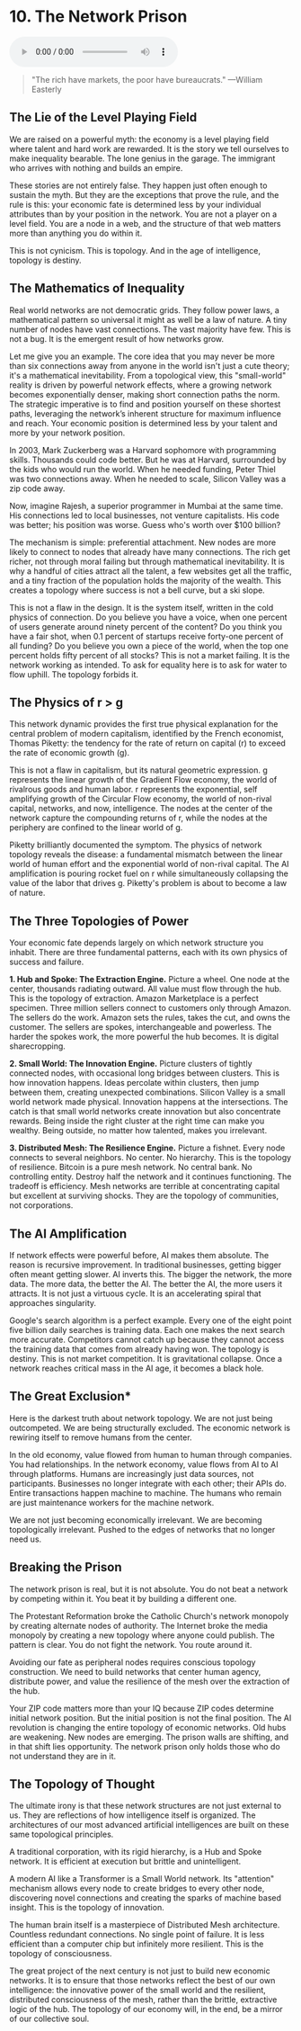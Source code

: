 # 10. The Network Prison

<audio controls className="w-full mt-6">
  <source
    src="https://storage.googleapis.com/webstatics.ii.inc/Chapter-10-TLE.mp3"
    type="audio/mp3"
  />
</audio>

> "The rich have markets, the poor have bureaucrats."
> —William Easterly

## The Lie of the Level Playing Field

We are raised on a powerful myth: the economy is a level playing field where talent and hard work are rewarded. It is the story we tell ourselves to make inequality bearable. The lone genius in the garage. The immigrant who arrives with nothing and builds an empire.

These stories are not entirely false. They happen just often enough to sustain the myth. But they are the exceptions that prove the rule, and the rule is this: your economic fate is determined less by your individual attributes than by your position in the network. You are not a player on a level field. You are a node in a web, and the structure of that web matters more than anything you do within it.

This is not cynicism. This is topology. And in the age of intelligence, topology is destiny.

## The Mathematics of Inequality

Real world networks are not democratic grids. They follow power laws, a mathematical pattern so universal it might as well be a law of nature. A tiny number of nodes have vast connections. The vast majority have few. This is not a bug. It is the emergent result of how networks grow.

Let me give you an example. The core idea that you may never be more than six connections away from anyone in the world isn't just a cute theory; it's a mathematical inevitability. From a topological view, this "small-world" reality is driven by powerful network effects, where a growing network becomes exponentially denser, making short connection paths the norm. The strategic imperative is to find and position yourself on these shortest paths, leveraging the network’s inherent structure for maximum influence and reach. Your economic position is determined less by your talent and more by your network position.

In 2003, Mark Zuckerberg was a Harvard sophomore with programming skills. Thousands could code better. But he was at Harvard, surrounded by the kids who would run the world. When he needed funding, Peter Thiel was two connections away. When he needed to scale, Silicon Valley was a zip code away.

Now, imagine Rajesh, a superior programmer in Mumbai at the same time. His connections led to local businesses, not venture capitalists. His code was better; his position was worse. Guess who's worth over $100 billion?

The mechanism is simple: preferential attachment. New nodes are more likely to connect to nodes that already have many connections. The rich get richer, not through moral failing but through mathematical inevitability. It is why a handful of cities attract all the talent, a few websites get all the traffic, and a tiny fraction of the population holds the majority of the wealth. This creates a topology where success is not a bell curve, but a ski slope.

This is not a flaw in the design. It is the system itself, written in the cold physics of connection. Do you believe you have a voice, when one percent of users generate around ninety percent of the content? Do you think you have a fair shot, when 0.1 percent of startups receive forty-one percent of all funding? Do you believe you own a piece of the world, when the top one percent holds fifty percent of all stocks? This is not a market failing. It is the network working as intended. To ask for equality here is to ask for water to flow uphill. The topology forbids it.

## The Physics of r > g

This network dynamic provides the first true physical explanation for the central problem of modern capitalism, identified by the French economist, Thomas Piketty: the tendency for the rate of return on capital (r) to exceed the rate of economic growth (g).

This is not a flaw in capitalism, but its natural geometric expression. g represents the linear growth of the Gradient Flow economy, the world of rivalrous goods and human labor. r represents the exponential, self amplifying growth of the Circular Flow economy, the world of non-rival capital, networks, and now, intelligence. The nodes at the center of the network capture the compounding returns of r, while the nodes at the periphery are confined to the linear world of g.

Piketty brilliantly documented the symptom. The physics of network topology reveals the disease: a fundamental mismatch between the linear world of human effort and the exponential world of non-rival capital. The AI amplification is pouring rocket fuel on r while simultaneously collapsing the value of the labor that drives g. Piketty's problem is about to become a law of nature.

## The Three Topologies of Power

Your economic fate depends largely on which network structure you inhabit. There are three fundamental patterns, each with its own physics of success and failure.

**1\. Hub and Spoke: The Extraction Engine.** Picture a wheel. One node at the center, thousands radiating outward. All value must flow through the hub. This is the topology of extraction. Amazon Marketplace is a perfect specimen. Three million sellers connect to customers only through Amazon. The sellers do the work. Amazon sets the rules, takes the cut, and owns the customer. The sellers are spokes, interchangeable and powerless. The harder the spokes work, the more powerful the hub becomes. It is digital sharecropping.

**2\. Small World: The Innovation Engine.** Picture clusters of tightly connected nodes, with occasional long bridges between clusters. This is how innovation happens. Ideas percolate within clusters, then jump between them, creating unexpected combinations. Silicon Valley is a small world network made physical. Innovation happens at the intersections. The catch is that small world networks create innovation but also concentrate rewards. Being inside the right cluster at the right time can make you wealthy. Being outside, no matter how talented, makes you irrelevant.

**3\. Distributed Mesh: The Resilience Engine.** Picture a fishnet. Every node connects to several neighbors. No center. No hierarchy. This is the topology of resilience. Bitcoin is a pure mesh network. No central bank. No controlling entity. Destroy half the network and it continues functioning. The tradeoff is efficiency. Mesh networks are terrible at concentrating capital but excellent at surviving shocks. They are the topology of communities, not corporations.

## The AI Amplification

If network effects were powerful before, AI makes them absolute. The reason is recursive improvement. In traditional businesses, getting bigger often meant getting slower. AI inverts this. The bigger the network, the more data. The more data, the better the AI. The better the AI, the more users it attracts. It is not just a virtuous cycle. It is an accelerating spiral that approaches singularity.

Google's search algorithm is a perfect example. Every one of the eight point five billion daily searches is training data. Each one makes the next search more accurate. Competitors cannot catch up because they cannot access the training data that comes from already having won. The topology is destiny. This is not market competition. It is gravitational collapse. Once a network reaches critical mass in the AI age, it becomes a black hole.

## The Great Exclusion\*

Here is the darkest truth about network topology. We are not just being outcompeted. We are being structurally excluded. The economic network is rewiring itself to remove humans from the center.

In the old economy, value flowed from human to human through companies. You had relationships. In the network economy, value flows from AI to AI through platforms. Humans are increasingly just data sources, not participants. Businesses no longer integrate with each other; their APIs do. Entire transactions happen machine to machine. The humans who remain are just maintenance workers for the machine network.

We are not just becoming economically irrelevant. We are becoming topologically irrelevant. Pushed to the edges of networks that no longer need us.

## Breaking the Prison

The network prison is real, but it is not absolute. You do not beat a network by competing within it. You beat it by building a different one.

The Protestant Reformation broke the Catholic Church's network monopoly by creating alternate nodes of authority. The Internet broke the media monopoly by creating a new topology where anyone could publish. The pattern is clear. You do not fight the network. You route around it.

Avoiding our fate as peripheral nodes requires conscious topology construction. We need to build networks that center human agency, distribute power, and value the resilience of the mesh over the extraction of the hub.

Your ZIP code matters more than your IQ because ZIP codes determine initial network position. But the initial position is not the final position. The AI revolution is changing the entire topology of economic networks. Old hubs are weakening. New nodes are emerging. The prison walls are shifting, and in that shift lies opportunity. The network prison only holds those who do not understand they are in it.

## The Topology of Thought

The ultimate irony is that these network structures are not just external to us. They are reflections of how intelligence itself is organized. The architectures of our most advanced artificial intelligences are built on these same topological principles.

A traditional corporation, with its rigid hierarchy, is a Hub and Spoke network. It is efficient at execution but brittle and unintelligent.

A modern AI like a Transformer is a Small World network. Its "attention" mechanism allows every node to create bridges to every other node, discovering novel connections and creating the sparks of machine based insight. This is the topology of innovation.

The human brain itself is a masterpiece of Distributed Mesh architecture. Countless redundant connections. No single point of failure. It is less efficient than a computer chip but infinitely more resilient. This is the topology of consciousness.

The great project of the next century is not just to build new economic networks. It is to ensure that those networks reflect the best of our own intelligence: the innovative power of the small world and the resilient, distributed consciousness of the mesh, rather than the brittle, extractive logic of the hub. The topology of our economy will, in the end, be a mirror of our collective soul.
